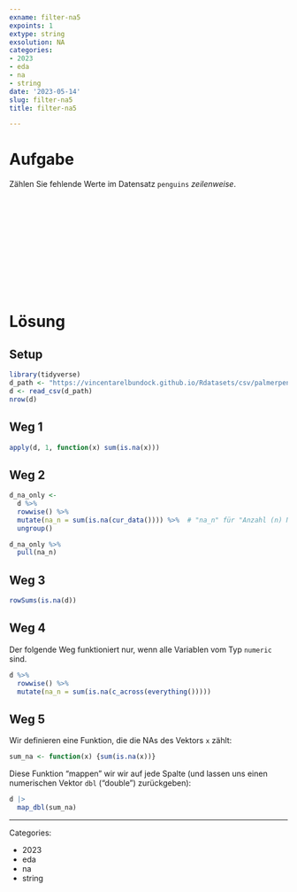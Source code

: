 ```yaml
---
exname: filter-na5
expoints: 1
extype: string
exsolution: NA
categories:
- 2023
- eda
- na
- string
date: '2023-05-14'
slug: filter-na5
title: filter-na5

---
```









# Aufgabe

Zählen Sie fehlende Werte im Datensatz `penguins` *zeilenweise*.




</br>
</br>
</br>
</br>
</br>
</br>
</br>
</br>
</br>
</br>

# Lösung

## Setup

```r
library(tidyverse)
d_path <- "https://vincentarelbundock.github.io/Rdatasets/csv/palmerpenguins/penguins.csv"
d <- read_csv(d_path)
nrow(d)
```


## Weg 1

```r
apply(d, 1, function(x) sum(is.na(x)))
```

## Weg 2

```r
d_na_only <- 
  d %>% 
  rowwise() %>% 
  mutate(na_n = sum(is.na(cur_data()))) %>%  # "na_n" für "Anzahl (n) NA"
  ungroup()

d_na_only %>% 
  pull(na_n)
```


## Weg 3

```r
rowSums(is.na(d))
```



## Weg 4

Der folgende Weg funktioniert nur, wenn alle Variablen vom Typ `numeric` sind.




```r
d %>% 
  rowwise() %>% 
  mutate(na_n = sum(is.na(c_across(everything()))))
```


## Weg 5

Wir definieren eine Funktion, die die NAs des Vektors `x` zählt:

```r
sum_na <- function(x) {sum(is.na(x))}
```


Diese Funktion "mappen" wir  wir auf jede Spalte  (und lassen uns einen numerischen Vektor `dbl` ("double") zurückgeben):

```r
d |> 
  map_dbl(sum_na)
```


---

Categories: 

- 2023
- eda
- na
- string

